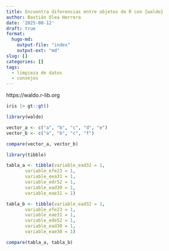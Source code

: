 ```yaml
---
title: Encuentra diferencias entre objetos de R con {waldo}
author: Bastián Olea Herrera
date: '2025-08-12'
draft: true
format:
  hugo-md:
    output-file: "index"
    output-ext: "md"
slug: []
categories: []
tags:
  - limpieza de datos
  - consejos
---
```



https://waldo.r-lib.org

```r
iris |> gt::gt()
```



```r
library(waldo)
```



```r
vector_a <- c("a", "b", "c", "d", "e")
vector_b <- c("a", "b", "c", "f")

compare(vector_a, vector_b)
```

```r
library(tibble)

tabla_a <- tibble(variable_ead32 = 1, 
       variable_efe23 = 1, 
       variable_eea31 = 1, 
       variable_edr52 = 1, 
       variable_ead30 = 1, 
       variable_eae31 = 1) 

tabla_b <- tibble(variable_ead32 = 1, 
       variable_efe23 = 1, 
       variable_eae31 = 1, 
       variable_ede52 = 1, 
       variable_ead30 = 1, 
       variable_eae30 = 1) 

compare(tabla_a, tabla_b)
```


